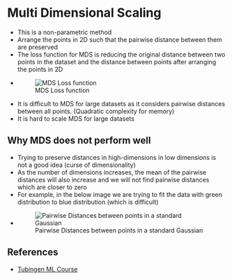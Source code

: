 # Multi Dimensional Scaling
* This is a non-parametric method
*  Arrange the points in 2D such that the pairwise distance between them are preserved  
* The loss function for MDS is reducing the original distance between two points in the dataset and the distance between points after arranging the points in 2D
* ![MDS Loss function](/Images/loss_function_lds.png)
* It is difficult to MDS for large datasets as it considers pairwise distances between all points. (Quadratic complexity for memory)
* It is hard to scale MDS for large datasets

## Why MDS does not perform well
* <span id="highlighted-line">Trying to preserve distances in high-dimensions in low dimensions is not a good idea (curse of dimensionality)</span>
* As the number of dimensions increases, the mean of the pairwise distances will also increase and we will not find pairwise distances which are closer to zero
* For example, in the below image we are trying to fit the data with green distribution to blue distribution (which is difficult)
* ![Pairwise Distances between points in a standard Gaussian](/Images/mds_pairwise_distances.png)
  

## References
* [Tubingen ML Course](https://www.youtube.com/watch?v=MnRskV3NY1k)

